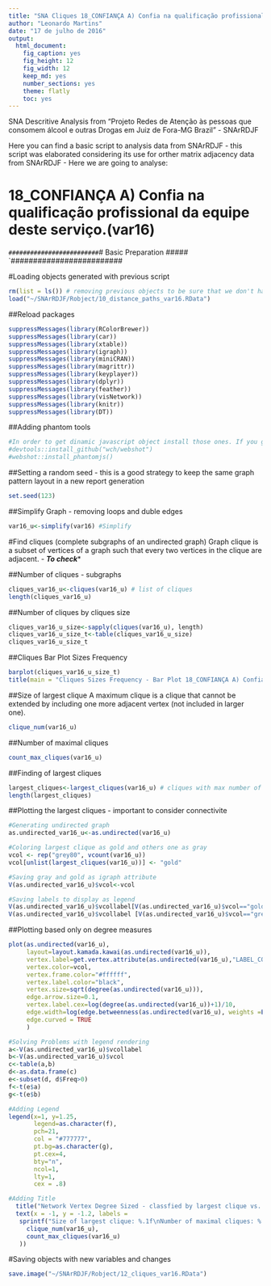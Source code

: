 ```yaml
---
title: "SNA Cliques 18_CONFIANÇA A) Confia na qualificação profissional da equipe deste serviço.(var16)"
author: "Leonardo Martins"
date: "17 de julho de 2016"
output: 
  html_document: 
    fig_caption: yes
    fig_height: 12
    fig_width: 12
    keep_md: yes
    number_sections: yes
    theme: flatly
    toc: yes
---
```

SNA Descritive Analysis from "Projeto Redes de Atenção às pessoas que consomem álcool e outras Drogas em Juiz de Fora-MG   Brazil"  - SNArRDJF

Here you can find a basic script to analysis data from SNArRDJF - this script was elaborated considering its use for orther matrix adjacency data from SNArRDJF - Here we are going to analyse:

# 18_CONFIANÇA A) Confia na qualificação profissional da equipe deste serviço.(var16)

`#########################
`# Basic Preparation #####
`#########################

#Loading objects generated with previous script 
```r
rm(list = ls()) # removing previous objects to be sure that we don't have objects conflicts name
load("~/SNArRDJF/Robject/10_distance_paths_var16.RData")
```
##Reload packages
```r
suppressMessages(library(RColorBrewer))
suppressMessages(library(car))
suppressMessages(library(xtable))
suppressMessages(library(igraph))
suppressMessages(library(miniCRAN))
suppressMessages(library(magrittr))
suppressMessages(library(keyplayer))
suppressMessages(library(dplyr))
suppressMessages(library(feather))
suppressMessages(library(visNetwork))
suppressMessages(library(knitr))
suppressMessages(library(DT))
```
##Adding phantom tools
```r
#In order to get dinamic javascript object install those ones. If you get problems installing go to Stackoverflow.com and type your error to discover what to do. In some cases the libraries need to be intalled in outside R libs.
#devtools::install_github("wch/webshot")
#webshot::install_phantomjs()
```
##Setting a random seed - this is a good strategy to keep the same graph pattern layout in a new report generation
```r
set.seed(123)
```

##Simplify Graph - removing loops and duble edges 
```r
var16_u<-simplify(var16) #Simplify
```

#Find cliques (complete subgraphs of an undirected graph)
Graph clique is a subset of vertices of a graph such that every two vertices in the clique are adjacent. - ***To check****

##Number of cliques - subgraphs
```r
cliques_var16_u<-cliques(var16_u) # list of cliques 
length(cliques_var16_u)
```
##Number of cliques by cliques size
```r
cliques_var16_u_size<-sapply(cliques(var16_u), length) 
cliques_var16_u_size_t<-table(cliques_var16_u_size)
cliques_var16_u_size_t
```

##Cliques Bar Plot Sizes Frequency
```r
barplot(cliques_var16_u_size_t)
title(main = "Cliques Sizes Frequency - Bar Plot 18_CONFIANÇA A) Confia na qualificação profissional da equipe deste serviço.(var16)", font.main = 4)
```

##Size of largest clique 
A maximum clique is a clique that cannot be extended by including one more adjacent vertex (not included in larger one). 
```r
clique_num(var16_u)
```
##Number of maximal cliques
```r
count_max_cliques(var16_u)
```
##Finding of largest cliques
```r
largest_cliques<-largest_cliques(var16_u) # cliques with max number of nodes
length(largest_cliques)
```

##Plotting the largest cliques - important to consider connectivite 
```r
#Generating undirected graph
as.undirected_var16_u<-as.undirected(var16_u)

#Coloring largest clique as gold and others one as gray
vcol <- rep("grey80", vcount(var16_u))
vcol[unlist(largest_cliques(var16_u))] <- "gold"

#Saving gray and gold as igraph attribute
V(as.undirected_var16_u)$vcol<-vcol

#Saving labels to display as legend
V(as.undirected_var16_u)$vcollabel[V(as.undirected_var16_u)$vcol=="gold"]<-"Largets Clique"
V(as.undirected_var16_u)$vcollabel [V(as.undirected_var16_u)$vcol=="grey80"]<-"Others"
```

##Plotting based only on degree measures 
```r
plot(as.undirected(var16_u), 
     layout=layout.kamada.kawai(as.undirected(var16_u)), 
     vertex.label=get.vertex.attribute(as.undirected(var16_u),"LABEL_COR"),
     vertex.color=vcol,
     vertex.frame.color="#ffffff",
     vertex.label.color="black",
     vertex.size=sqrt(degree(as.undirected(var16_u))),
     edge.arrow.size=0.1,
     vertex.label.cex=log(degree(as.undirected(var16_u))+1)/10,
     edge.width=log(edge.betweenness(as.undirected(var16_u), weights =E(as.undirected(var16_u))$var16))/50,
     edge.curved = TRUE
     )

#Solving Problems with legend rendering 
a<-V(as.undirected_var16_u)$vcollabel
b<-V(as.undirected_var16_u)$vcol
c<-table(a,b)
d<-as.data.frame(c)
e<-subset(d, d$Freq>0)
f<-t(e$a)
g<-t(e$b)

#Adding Legend
legend(x=1, y=1.25,
       legend=as.character(f),
       pch=21,
       col = "#777777", 
       pt.bg=as.character(g),
       pt.cex=4,
       bty="n", 
       ncol=1,
       lty=1,
       cex = .8)

#Adding Title
  title("Network Vertex Degree Sized - classfied by largest clique vs. others", sub = "Source: from authors ")
  text(x = -1, y = -1.2, labels = 
   sprintf("Size of largest clique: %.1f\nNumber of maximal cliques: %.1f",
     clique_num(var16_u), 
     count_max_cliques(var16_u)
   ))
```

#Saving objects with new variables and changes
```r
save.image("~/SNArRDJF/Robject/12_cliques_var16.RData") 
```


